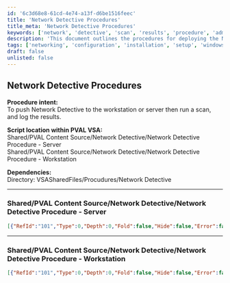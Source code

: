 ```yaml
---
id: '6c3d68e8-61cd-4e74-a13f-d6be1516feec'
title: 'Network Detective Procedures'
title_meta: 'Network Detective Procedures'
keywords: ['network', 'detective', 'scan', 'results', 'procedure', 'admin']
description: 'This document outlines the procedures for deploying the Network Detective tool to workstations or servers, executing scans, and logging the results for further analysis. It includes detailed steps, dependencies, and expected outcomes.'
tags: ['networking', 'configuration', 'installation', 'setup', 'windows']
draft: false
unlisted: false
---
```

## Network Detective Procedures

**Procedure intent:**  
To push Network Detective to the workstation or server then run a scan, and log the results.

**Script location within PVAL VSA:**  
Shared/PVAL Content Source/Network Detective/Network Detective Procedure - Server  
Shared/PVAL Content Source/Network Detective/Network Detective Procedure - Workstation

**Dependencies:**  
Directory: VSASharedFiles/Procudures/Network Detective

---

### Shared/PVAL Content Source/Network Detective/Network Detective Procedure - Server

```json
[{"RefId":"101","Type":0,"Depth":0,"Fold":false,"Hide":false,"Error":false,"ErrorMessage":"","ParameterValues":[{"Name":"comment","Value":"Gets the variables we'll need to run the Detective from the admin running the procedure","Select":false,"PasswordParameter":false}],"ComparisonValue":{"DefaultWidth":100,"Description":"needs description","Value":"Gets the variables we'll need to run the Detective from the admin running the procedure","Type":9,"Position":9}},{"RefId":"426","Type":3,"Depth":0,"Fold":false,"Hide":false,"Error":false,"ErrorMessage":"","ParameterValues":[{"ScriptParameter":0,"Value":"16","Select":true,"NumberOnly":false,"VariableDefinition":false,"PasswordParameter":false},{"ScriptParameter":1,"Value":"Type the IP range of the LAN segment that the detector will scan in the following format: xxx.xxx.xxx.0-xxx.xxx.xxx.255","PasswordParameter":false},{"ScriptParameter":2,"Value":"iprange","Select":false,"NumberOnly":false,"VariableDefinition":true,"PasswordParameter":false},{"NumberOnly":false,"Value":"0","Select":true,"VariableDefinition":false,"PasswordParameter":false},{"ScriptParameter":4,"Value":"false","Select":true,"NumberOnly":false,"VariableDefinition":false,"PasswordParameter":false}]},{"RefId":"426","Type":3,"Depth":0,"Fold":false,"Hide":false,"Error":false,"ErrorMessage":"","ParameterValues":[{"ScriptParameter":0,"Value":"16","Select":true,"NumberOnly":false,"VariableDefinition":false,"PasswordParameter":false},{"ScriptParameter":1,"Value":"Type the full domain name and username used to run Network Detector (Should be an administrator) in the following format: example.company.com//administrator","PasswordParameter":false},{"ScriptParameter":2,"Value":"aduser","Select":false,"NumberOnly":false,"VariableDefinition":true,"PasswordParameter":false},{"NumberOnly":false,"Value":"0","Select":true,"VariableDefinition":false,"PasswordParameter":false},{"ScriptParameter":4,"Value":"false","Select":true,"NumberOnly":false,"VariableDefinition":false,"PasswordParameter":false}]},{"RefId":"426","Type":3,"Depth":0,"Fold":false,"Hide":false,"Error":false,"ErrorMessage":"","ParameterValues":[{"ScriptParameter":0,"Value":"16","Select":true,"NumberOnly":false,"VariableDefinition":false,"PasswordParameter":false},{"ScriptParameter":1,"Value":"Type the password of the administator account used to run Network Detective:","PasswordParameter":false},{"ScriptParameter":2,"Value":"adpswd","Select":false,"NumberOnly":false,"VariableDefinition":true,"PasswordParameter":false},{"NumberOnly":false,"Value":"0","Select":true,"VariableDefinition":false,"PasswordParameter":false},{"ScriptParameter":4,"Value":"false","Select":true,"NumberOnly":false,"VariableDefinition":false,"PasswordParameter":false}]},{"RefId":"101","Type":0,"Depth":0,"Fold":false,"Hide":false,"Error":false,"ErrorMessage":"","ParameterValues":[{"Name":"comment","Value":"Pushes Network Detective scanning tool to agent working directory. ","Select":false,"PasswordParameter":false}],"ComparisonValue":{"DefaultWidth":100,"Description":"needs description","Value":"Pushes Network Detective scanning tool to agent working directory. ","Type":9,"Position":9}},{"RefId":"203","Type":1,"Depth":0,"Fold":false,"Hide":false,"Error":false,"ErrorMessage":"","ParameterValues":[{"ScriptParameter":0,"Value":"C://System//Network Detective//nddc.exe","PasswordParameter":false}],"Operator":{"Value":"2"},"ComparisonValue":{"Position":0,"Description":"","Type":0,"DefaultWidth":150,"Value":""},"ShowFoldButton":true},{"RefId":"425","Type":3,"Depth":1,"Fold":false,"Hide":false,"Error":false,"ErrorMessage":"","ParameterValues":[{"ScriptParameter":0,"Value":"Copying Network Detective files to working directory","PasswordParameter":false},{"NumberOnly":false,"Value":"0","Select":true,"VariableDefinition":false,"PasswordParameter":false},{"ScriptParameter":4,"Value":"false","Select":true,"NumberOnly":false,"VariableDefinition":false,"PasswordParameter":false}]},{"RefId":"433","Type":3,"Depth":1,"Fold":false,"Hide":false,"Error":false,"ErrorMessage":"","ParameterValues":[{"ScriptParameter":1,"Value":"VSASharedFiles//Procedures//Network Detective//","SpecialParameter":"FILE_DIRECTORY_PARAMETER"},{"ScriptParameter":0,"Value":"C://System//Network Detective","PasswordParameter":false},{"ScriptParameter":2,"Value":"NoShow","Select":true,"NumberOnly":false,"VariableDefinition":false,"PasswordParameter":false},{"NumberOnly":false,"Value":"0","Select":true,"VariableDefinition":false,"PasswordParameter":false},{"ScriptParameter":4,"Value":"false","Select":true,"NumberOnly":false,"VariableDefinition":false,"PasswordParameter":false}]},{"RefId":"102","Type":1,"Depth":0,"Fold":false,"Hide":false,"Error":false,"ErrorMessage":"","ParameterValues":[],"ShowFoldButton":true},{"RefId":"425","Type":3,"Depth":1,"Fold":false,"Hide":false,"Error":false,"ErrorMessage":"","ParameterValues":[{"ScriptParameter":0,"Value":"Deleting old data and copying Network Detective files to working directory","PasswordParameter":false},{"NumberOnly":false,"Value":"0","Select":true,"VariableDefinition":false,"PasswordParameter":false},{"ScriptParameter":4,"Value":"false","Select":true,"NumberOnly":false,"VariableDefinition":false,"PasswordParameter":false}]},{"RefId":"540","Type":3,"Depth":1,"Fold":false,"Hide":false,"Error":false,"ErrorMessage":"","ParameterValues":[{"ScriptParameter":0,"Value":"C://System//Network Detective","PasswordParameter":false},{"ScriptParameter":1,"Value":"true","Select":true,"NumberOnly":false,"VariableDefinition":false,"PasswordParameter":false},{"NumberOnly":false,"Value":"0","Select":true,"VariableDefinition":false,"PasswordParameter":false},{"ScriptParameter":4,"Value":"false","Select":true,"NumberOnly":false,"VariableDefinition":false,"PasswordParameter":false}]},{"RefId":"433","Type":3,"Depth":1,"Fold":false,"Hide":false,"Error":false,"ErrorMessage":"","ParameterValues":[{"ScriptParameter":1,"Value":"VSASharedFiles//Procedures//Network Detective//","SpecialParameter":"FILE_DIRECTORY_PARAMETER"},{"ScriptParameter":0,"Value":"C://System//Network Detective","PasswordParameter":false},{"ScriptParameter":2,"Value":"NoShow","Select":true,"NumberOnly":false,"VariableDefinition":false,"PasswordParameter":false},{"NumberOnly":false,"Value":"0","Select":true,"VariableDefinition":false,"PasswordParameter":false},{"ScriptParameter":4,"Value":"false","Select":true,"NumberOnly":false,"VariableDefinition":false,"PasswordParameter":false}]},{"RefId":"425","Type":3,"Depth":0,"Fold":false,"Hide":false,"Error":false,"ErrorMessage":"","ParameterValues":[{"ScriptParameter":0,"Value":"Network Detective Directory Ready","PasswordParameter":false},{"NumberOnly":false,"Value":"0","Select":true,"VariableDefinition":false,"PasswordParameter":false},{"ScriptParameter":4,"Value":"false","Select":true,"NumberOnly":false,"VariableDefinition":false,"PasswordParameter":false}]},{"RefId":"101","Type":0,"Depth":0,"Fold":false,"Hide":false,"Error":false,"ErrorMessage":"","ParameterValues":[{"Name":"comment","Value":"Then, we run Network Detective and wait for an hour","Select":false,"PasswordParameter":false}],"ComparisonValue":{"DefaultWidth":100,"Description":"needs description","Value":"Then, we run Network Detective and wait for an hour","Type":9,"Position":9}},{"RefId":"425","Type":3,"Depth":0,"Fold":false,"Hide":false,"Error":false,"ErrorMessage":"","ParameterValues":[{"ScriptParameter":0,"Value":"Scan in progress. Please allow up to 1 hour for scan to finish.","PasswordParameter":false},{"NumberOnly":false,"Value":"0","Select":true,"VariableDefinition":false,"PasswordParameter":false},{"ScriptParameter":4,"Value":"false","Select":true,"NumberOnly":false,"VariableDefinition":false,"PasswordParameter":false}]},{"RefId":"430","Type":3,"Depth":0,"Fold":false,"Hide":false,"Error":false,"ErrorMessage":"","ParameterValues":[{"ScriptParameter":0,"Value":"#adminDefaults.adminEmail#","PasswordParameter":false},{"ScriptParameter":1,"Value":"Scan is running on #vAgentConfiguration.Workgroupdomainname#","PasswordParameter":false},{"ScriptParameter":2,"Value":"Scan is running, and could take up to 1 hour to complete. The scan result file will be copied to your working directory once the scan is complete. You will receive an email when the scan is complete and the file is copied.","PasswordParameter":false},{"NumberOnly":false,"Value":"0","Select":true,"VariableDefinition":false,"PasswordParameter":false},{"ScriptParameter":4,"Value":"false","Select":true,"NumberOnly":false,"VariableDefinition":false,"PasswordParameter":false}]},{"RefId":"101","Type":0,"Depth":0,"Fold":false,"Hide":false,"Error":false,"ErrorMessage":"","ParameterValues":[{"Name":"comment","Value":"I found that if we don't pause before starting the scan, the procedure sometimes fails to email the admin that the scan has started. The pause is a safeguard against that behavior.","Select":false,"PasswordParameter":false}],"ComparisonValue":{"DefaultWidth":100,"Description":"needs description","Value":"I found that if we don't pause before starting the scan, the procedure sometimes fails to email the admin that the scan has started. The pause is a safeguard against that behavior.","Type":9,"Position":9}},{"RefId":"424","Type":3,"Depth":0,"Fold":false,"Hide":false,"Error":false,"ErrorMessage":"","ParameterValues":[{"ScriptParameter":0,"Value":"60","Select":false,"NumberOnly":true,"VariableDefinition":false,"PasswordParameter":false},{"NumberOnly":false,"Value":"0","Select":true,"VariableDefinition":false,"PasswordParameter":false},{"ScriptParameter":4,"Value":"false","Select":true,"NumberOnly":false,"VariableDefinition":false,"PasswordParameter":false}]},{"RefId":"101","Type":0,"Depth":0,"Fold":false,"Hide":false,"Error":false,"ErrorMessage":"","ParameterValues":[{"Name":"comment","Value":"Here's the scan itself","Select":false,"PasswordParameter":false}],"ComparisonValue":{"DefaultWidth":100,"Description":"needs description","Value":"Here's the scan itself","Type":9,"Position":9}},{"RefId":"420","Type":3,"Depth":0,"Fold":false,"Hide":false,"Error":false,"ErrorMessage":"","ParameterValues":[{"ScriptParameter":0,"Value":"C://System//Network Detective//nddc -File C://System//Network Detective//NetworkDetectiveSettings.ndp -ipranges #iprange# -credsuser #aduser# -credspwd #adpswd#","PasswordParameter":false},{"ScriptParameter":1,"Value":"1","Select":true,"NumberOnly":false,"VariableDefinition":false,"PasswordParameter":false},{"NumberOnly":false,"Value":"0","Select":true,"VariableDefinition":false,"PasswordParameter":false},{"ScriptParameter":4,"Value":"false","Select":true,"NumberOnly":false,"VariableDefinition":false,"PasswordParameter":false}]},{"RefId":"101","Type":0,"Depth":0,"Fold":false,"Hide":false,"Error":false,"ErrorMessage":"","ParameterValues":[{"Name":"comment","Value":"In either case, the admin who ran the procedure gets an email about scan success or failure","Select":false,"PasswordParameter":false}],"ComparisonValue":{"DefaultWidth":100,"Description":"needs description","Value":"In either case, the admin who ran the procedure gets an email about scan success or failure","Type":9,"Position":9}},{"RefId":"203","Type":1,"Depth":0,"Fold":false,"Hide":false,"Error":false,"ErrorMessage":"","ParameterValues":[{"ScriptParameter":0,"Value":"C://System//Network Detective//scanresults.ndf","PasswordParameter":false}],"Operator":{"Value":"1"},"ComparisonValue":{"Position":0,"Description":"","Type":0,"DefaultWidth":150,"Value":""},"ShowFoldButton":true},{"RefId":"515","Type":3,"Depth":1,"Fold":false,"Hide":false,"Error":false,"ErrorMessage":"","ParameterValues":[{"ScriptParameter":0,"Value":"C://System//Network Detective//scanresults.ndf","PasswordParameter":false},{"ScriptParameter":1,"Value":"C://System//Network Detective//NDOutput//#vAgentConfiguration.Workgroupdomainname#.ndf","PasswordParameter":false},{"ScriptParameter":2,"Value":"false","Select":true,"NumberOnly":false,"VariableDefinition":false,"PasswordParameter":false},{"NumberOnly":false,"Value":"0","Select":true,"VariableDefinition":false,"PasswordParameter":false},{"ScriptParameter":4,"Value":"false","Select":true,"NumberOnly":false,"VariableDefinition":false,"PasswordParameter":false}]},{"RefId":"430","Type":3,"Depth":1,"Fold":false,"Hide":false,"Error":false,"ErrorMessage":"","ParameterValues":[{"ScriptParameter":0,"Value":"#adminDefaults.adminEmail#","PasswordParameter":false},{"ScriptParameter":1,"Value":"Scan is complete on #vAgentConfiguration.Workgroupdomainname#","PasswordParameter":false},{"ScriptParameter":2,"Value":"Please check for the file in C://System//NDDC//","PasswordParameter":false},{"NumberOnly":false,"Value":"0","Select":true,"VariableDefinition":false,"PasswordParameter":false},{"ScriptParameter":4,"Value":"false","Select":true,"NumberOnly":false,"VariableDefinition":false,"PasswordParameter":false}]},{"RefId":"102","Type":1,"Depth":0,"Fold":false,"Hide":false,"Error":false,"ErrorMessage":"","ParameterValues":[],"ShowFoldButton":true},{"RefId":"425","Type":3,"Depth":1,"Fold":false,"Hide":false,"Error":false,"ErrorMessage":"","ParameterValues":[{"ScriptParameter":0,"Value":"Scan failed to complete.","PasswordParameter":false},{"NumberOnly":false,"Value":"0","Select":true,"VariableDefinition":false,"PasswordParameter":false},{"ScriptParameter":4,"Value":"false","Select":true,"NumberOnly":false,"VariableDefinition":false,"PasswordParameter":false}]},{"RefId":"430","Type":3,"Depth":1,"Fold":false,"Hide":false,"Error":false,"ErrorMessage":"","ParameterValues":[{"ScriptParameter":0,"Value":"#adminDefaults.adminEmail#","PasswordParameter":false},{"ScriptParameter":1,"Value":"Scan has not completed on #vAgentConfiguration.Workgroupdomainname#","PasswordParameter":false},{"ScriptParameter":2,"Value":"Scan has not completed on #vAgentConfiguration.machname#. Please check scan results manually for errors.","PasswordParameter":false},{"NumberOnly":false,"Value":"0","Select":true,"VariableDefinition":false,"PasswordParameter":false},{"ScriptParameter":4,"Value":"false","Select":true,"NumberOnly":false,"VariableDefinition":false,"PasswordParameter":false}]}]
```

---

### Shared/PVAL Content Source/Network Detective/Network Detective Procedure - Workstation

```json
[{"RefId":"101","Type":0,"Depth":0,"Fold":false,"Hide":false,"Error":false,"ErrorMessage":"","ParameterValues":[{"Name":"comment","Value":"Gets the variables we'll need to run the Detective from the admin running the procedure","Select":false,"PasswordParameter":false}],"ComparisonValue":{"DefaultWidth":100,"Description":"needs description","Value":"Gets the variables we'll need to run the Detective from the admin running the procedure","Type":9,"Position":9}},{"RefId":"426","Type":3,"Depth":0,"Fold":false,"Hide":false,"Error":false,"ErrorMessage":"","ParameterValues":[{"ScriptParameter":0,"Value":"16","Select":true,"NumberOnly":false,"VariableDefinition":false,"PasswordParameter":false},{"ScriptParameter":1,"Value":"Type the Machine ID of the computer where we will save the output files. Ex. dc-01.clientname.edmonton.office","PasswordParameter":false},{"ScriptParameter":2,"Value":"server","Select":false,"NumberOnly":false,"VariableDefinition":true,"PasswordParameter":false},{"NumberOnly":false,"Value":"0","Select":true,"VariableDefinition":false,"PasswordParameter":false},{"ScriptParameter":4,"Value":"false","Select":true,"NumberOnly":false,"VariableDefinition":false,"PasswordParameter":false}]},{"RefId":"426","Type":3,"Depth":0,"Fold":false,"Hide":false,"Error":false,"ErrorMessage":"","ParameterValues":[{"ScriptParameter":0,"Value":"16","Select":true,"NumberOnly":false,"VariableDefinition":false,"PasswordParameter":false},{"ScriptParameter":1,"Value":"Type the full domain name and username used to run Network Detector (Should be an administrator) in the following format: example.company.com//administrator","PasswordParameter":false},{"ScriptParameter":2,"Value":"aduser","Select":false,"NumberOnly":false,"VariableDefinition":true,"PasswordParameter":false},{"NumberOnly":false,"Value":"0","Select":true,"VariableDefinition":false,"PasswordParameter":false},{"ScriptParameter":4,"Value":"false","Select":true,"NumberOnly":false,"VariableDefinition":false,"PasswordParameter":false}]},{"RefId":"426","Type":3,"Depth":0,"Fold":false,"Hide":false,"Error":false,"ErrorMessage":"","ParameterValues":[{"ScriptParameter":0,"Value":"16","Select":true,"NumberOnly":false,"VariableDefinition":false,"PasswordParameter":false},{"ScriptParameter":1,"Value":"Type the password of the administator account used to run Network Detective:","PasswordParameter":false},{"ScriptParameter":2,"Value":"adpswd","Select":false,"NumberOnly":false,"VariableDefinition":true,"PasswordParameter":false},{"NumberOnly":false,"Value":"0","Select":true,"VariableDefinition":false,"PasswordParameter":false},{"ScriptParameter":4,"Value":"false","Select":true,"NumberOnly":false,"VariableDefinition":false,"PasswordParameter":false}]},{"RefId":"101","Type":0,"Depth":0,"Fold":false,"Hide":false,"Error":false,"ErrorMessage":"","ParameterValues":[{"Name":"comment","Value":"Pushes Network Detective scanning tool to agent working directory. ","Select":false,"PasswordParameter":false}],"ComparisonValue":{"DefaultWidth":100,"Description":"needs description","Value":"Pushes Network Detective scanning tool to agent working directory. ","Type":9,"Position":9}},{"RefId":"203","Type":1,"Depth":0,"Fold":false,"Hide":false,"Error":false,"ErrorMessage":"","ParameterValues":[{"ScriptParameter":0,"Value":"#vAgentConfiguration.agentTempDir#//NetworkDetective//nddc.exe","PasswordParameter":false}],"Operator":{"Value":"2"},"ComparisonValue":{"Position":0,"Description":"","Type":0,"DefaultWidth":150,"Value":""},"ShowFoldButton":true},{"RefId":"425","Type":3,"Depth":1,"Fold":false,"Hide":false,"Error":false,"ErrorMessage":"","ParameterValues":[{"ScriptParameter":0,"Value":"Copying Network Detective files to working directory","PasswordParameter":false},{"NumberOnly":false,"Value":"0","Select":true,"VariableDefinition":false,"PasswordParameter":false},{"ScriptParameter":4,"Value":"false","Select":true,"NumberOnly":false,"VariableDefinition":false,"PasswordParameter":false}]},{"RefId":"433","Type":3,"Depth":1,"Fold":false,"Hide":false,"Error":false,"ErrorMessage":"","ParameterValues":[{"ScriptParameter":1,"Value":"VSASharedFiles//Procedures//Network Detective//","SpecialParameter":"FILE_DIRECTORY_PARAMETER"},{"ScriptParameter":0,"Value":"#vagentconfiguration.agenttempdir#//Network Detective","PasswordParameter":false},{"ScriptParameter":2,"Value":"NoShow","Select":true,"NumberOnly":false,"VariableDefinition":false,"PasswordParameter":false},{"NumberOnly":false,"Value":"0","Select":true,"VariableDefinition":false,"PasswordParameter":false},{"ScriptParameter":4,"Value":"false","Select":true,"NumberOnly":false,"VariableDefinition":false,"PasswordParameter":false}]},{"RefId":"425","Type":3,"Depth":0,"Fold":false,"Hide":false,"Error":false,"ErrorMessage":"","ParameterValues":[{"ScriptParameter":0,"Value":"Network Detective Directory Ready","PasswordParameter":false},{"NumberOnly":false,"Value":"0","Select":true,"VariableDefinition":false,"PasswordParameter":false},{"ScriptParameter":4,"Value":"false","Select":true,"NumberOnly":false,"VariableDefinition":false,"PasswordParameter":false}]},{"RefId":"101","Type":0,"Depth":0,"Fold":false,"Hide":false,"Error":false,"ErrorMessage":"","ParameterValues":[{"Name":"comment","Value":"Then, we run Network Detective and wait for an hour","Select":false,"PasswordParameter":false}],"ComparisonValue":{"DefaultWidth":100,"Description":"needs description","Value":"Then, we run Network Detective and wait for an hour","Type":9,"Position":9}},{"RefId":"425","Type":3,"Depth":0,"Fold":false,"Hide":false,"Error":false,"ErrorMessage":"","ParameterValues":[{"ScriptParameter":0,"Value":"Scan in progress. Please allow up to 1 hour for scan to finish.","PasswordParameter":false},{"NumberOnly":false,"Value":"0","Select":true,"VariableDefinition":false,"PasswordParameter":false},{"ScriptParameter":4,"Value":"false","Select":true,"NumberOnly":false,"VariableDefinition":false,"PasswordParameter":false}]},{"RefId":"430","Type":3,"Depth":0,"Fold":false,"Hide":false,"Error":false,"ErrorMessage":"","ParameterValues":[{"ScriptParameter":0,"Value":"#adminDefaults.adminEmail#","PasswordParameter":false},{"ScriptParameter":1,"Value":"Scan is running on #vAgentConfiguration.Workgroupdomainname#","PasswordParameter":false},{"ScriptParameter":2,"Value":"Scan is running, and could take up to 1 hour to complete. The scan result file will be copied to your working directory once the scan is complete. You will receive an email when the scan is complete and the file is copied.","PasswordParameter":false},{"NumberOnly":false,"Value":"0","Select":true,"VariableDefinition":false,"PasswordParameter":false},{"ScriptParameter":4,"Value":"false","Select":true,"NumberOnly":false,"VariableDefinition":false,"PasswordParameter":false}]},{"RefId":"101","Type":0,"Depth":0,"Fold":false,"Hide":false,"Error":false,"ErrorMessage":"","ParameterValues":[{"Name":"comment","Value":"I found that if we don't pause before starting the scan, the procedure sometimes fails to email the admin that the scan has started. The pause is a safeguard against that behavior.","Select":false,"PasswordParameter":false}],"ComparisonValue":{"DefaultWidth":100,"Description":"needs description","Value":"I found that if we don't pause before starting the scan, the procedure sometimes fails to email the admin that the scan has started. The pause is a safeguard against that behavior.","Type":9,"Position":9}},{"RefId":"424","Type":3,"Depth":0,"Fold":false,"Hide":false,"Error":false,"ErrorMessage":"","ParameterValues":[{"ScriptParameter":0,"Value":"60","Select":false,"NumberOnly":true,"VariableDefinition":false,"PasswordParameter":false},{"NumberOnly":false,"Value":"0","Select":true,"VariableDefinition":false,"PasswordParameter":false},{"ScriptParameter":4,"Value":"false","Select":true,"NumberOnly":false,"VariableDefinition":false,"PasswordParameter":false}]},{"RefId":"101","Type":0,"Depth":0,"Fold":false,"Hide":false,"Error":false,"ErrorMessage":"","ParameterValues":[{"Name":"comment","Value":"Here's the scan itself","Select":false,"PasswordParameter":false}],"ComparisonValue":{"DefaultWidth":100,"Description":"needs description","Value":"Here's the scan itself","Type":9,"Position":9}},{"RefId":"420","Type":3,"Depth":0,"Fold":false,"Hide":false,"Error":false,"ErrorMessage":"","ParameterValues":[{"ScriptParameter":0,"Value":"#vagentconfiguration.agenttempdir#//NetworkDetective//nddc -File #vagentconfiguration.agenttempdir#//NetworkDetective//NetworkDetectiveSettings.ndp -credsuser #aduser# -credspwd #adpswd#","PasswordParameter":false},{"ScriptParameter":1,"Value":"1","Select":true,"NumberOnly":false,"VariableDefinition":false,"PasswordParameter":false},{"NumberOnly":false,"Value":"0","Select":true,"VariableDefinition":false,"PasswordParameter":false},{"ScriptParameter":4,"Value":"false","Select":true,"NumberOnly":false,"VariableDefinition":false,"PasswordParameter":false}]},{"RefId":"101","Type":0,"Depth":0,"Fold":false,"Hide":false,"Error":false,"ErrorMessage":"","ParameterValues":[{"Name":"comment","Value":"If the scan has created the output file we want, we go grab it and copy it to a central retrieval machine, like a file server","Select":false,"PasswordParameter":false}],"ComparisonValue":{"DefaultWidth":100,"Description":"needs description","Value":"If the scan has created the output file we want, we go grab it and copy it to a central retrieval machine, like a file server","Type":9,"Position":9}},{"RefId":"101","Type":0,"Depth":0,"Fold":false,"Hide":false,"Error":false,"ErrorMessage":"","ParameterValues":[{"Name":"comment","Value":"Otherwise, we write a failure to the procedure log","Select":false,"PasswordParameter":false}],"ComparisonValue":{"DefaultWidth":100,"Description":"needs description","Value":"Otherwise, we write a failure to the procedure log","Type":9,"Position":9}},{"RefId":"101","Type":0,"Depth":0,"Fold":false,"Hide":false,"Error":false,"ErrorMessage":"","ParameterValues":[{"Name":"comment","Value":"In either case, the admin who ran the procedure gets an email about scan success or failure","Select":false,"PasswordParameter":false}],"ComparisonValue":{"DefaultWidth":100,"Description":"needs description","Value":"In either case, the admin who ran the procedure gets an email about scan success or failure","Type":9,"Position":9}},{"RefId":"203","Type":1,"Depth":0,"Fold":false,"Hide":false,"Error":false,"ErrorMessage":"","ParameterValues":[{"ScriptParameter":0,"Value":"#vagentconfiguration.agenttempdir#//NetworkDetective//scanresults.ndf","PasswordParameter":false}],"Operator":{"Value":"1"},"ComparisonValue":{"Position":0,"Description":"","Type":0,"DefaultWidth":150,"Value":""},"ShowFoldButton":true},{"RefId":"519","Type":3,"Depth":1,"Fold":false,"Hide":false,"Error":false,"ErrorMessage":"","ParameterValues":[{"ScriptParameter":0,"Value":"#server#","PasswordParameter":false},{"ScriptParameter":1,"Value":"#vagentconfiguration.agenttempdir#//NetworkDetective//scanresults.ndf","PasswordParameter":false},{"ScriptParameter":2,"Value":"C://System//Network Detective//NDOutput//#vAgentConfiguration.Workgroupdomainname#.ndf","PasswordParameter":false},{"NumberOnly":false,"Value":"0","Select":true,"VariableDefinition":false,"PasswordParameter":false},{"ScriptParameter":4,"Value":"false","Select":true,"NumberOnly":false,"VariableDefinition":false,"PasswordParameter":false}]},{"RefId":"430","Type":3,"Depth":1,"Fold":false,"Hide":false,"Error":false,"ErrorMessage":"","ParameterValues":[{"ScriptParameter":0,"Value":"#adminDefaults.adminEmail#","PasswordParameter":false},{"ScriptParameter":1,"Value":"Scan is complete on #vAgentConfiguration.Workgroupdomainname#","PasswordParameter":false},{"ScriptParameter":2,"Value":"Please check for the file in C://System//NDDC//","PasswordParameter":false},{"NumberOnly":false,"Value":"0","Select":true,"VariableDefinition":false,"PasswordParameter":false},{"ScriptParameter":4,"Value":"false","Select":true,"NumberOnly":false,"VariableDefinition":false,"PasswordParameter":false}]},{"RefId":"102","Type":1,"Depth":0,"Fold":false,"Hide":false,"Error":false,"ErrorMessage":"","ParameterValues":[]},{"RefId":"425","Type":3,"Depth":1,"Fold":false,"Hide":false,"Error":false,"ErrorMessage":"","ParameterValues":[{"ScriptParameter":0,"Value":"Scan failed to complete.","PasswordParameter":false},{"NumberOnly":false,"Value":"0","Select":true,"VariableDefinition":false,"PasswordParameter":false},{"ScriptParameter":4,"Value":"false","Select":true,"NumberOnly":false,"VariableDefinition":false,"PasswordParameter":false}]},{"RefId":"430","Type":3,"Depth":1,"Fold":false,"Hide":false,"Error":false,"ErrorMessage":"","ParameterValues":[{"ScriptParameter":0,"Value":"#adminDefaults.adminEmail#","PasswordParameter":false},{"ScriptParameter":1,"Value":"Scan has not completed on #vAgentConfiguration.Workgroupdomainname#","PasswordParameter":false},{"ScriptParameter":2,"Value":"Scan has not completed on #vAgentConfiguration.machname#. Please check scan results manually for errors.","PasswordParameter":false},{"NumberOnly":false,"Value":"0","Select":true,"VariableDefinition":false,"PasswordParameter":false},{"ScriptParameter":4,"Value":"false","Select":true,"NumberOnly":false,"VariableDefinition":false,"PasswordParameter":false}]}]
```











